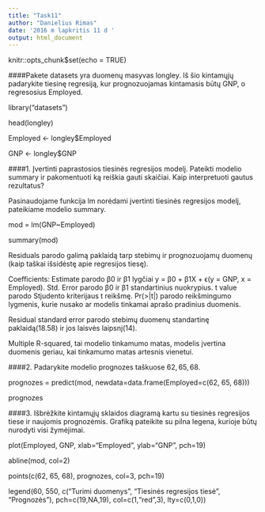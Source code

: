 ---
title: "Task11"
author: "Danielius Rimas"
date: '2016 m lapkritis 11 d '
output: html_document
---
knitr::opts_chunk$set(echo = TRUE)

####Pakete datasets yra duomenų masyvas longley. Iš šio kintamųjų padarykite tiesinę regresiją, kur prognozuojamas kintamasis būtų GNP, o regresosius Employed.

library("datasets")

head(longley)

Employed <- longley$Employed

GNP <- longley$GNP

####1. Įvertinti paprastosios tiesinės regresijos modelį. Pateikti modelio summary ir pakomentuoti ką reiškia gauti skaičiai. Kaip interpretuoti gautus rezultatus?

Pasinaudojame funkcija lm norėdami įvertinti tiesinės regresijos modelį, pateikiame modelio summary.

mod = lm(GNP~Employed)

summary(mod)

Residuals parodo galimą paklaidą tarp stebimų ir prognozuojamų duomenų (kaip taškai išsidėstę apie regresijos tiesę).

Coefficients: Estimate parodo β0 ir β1 lygčiai y = β0 + β1X + ϵ(y = GNP, x = Employed). Std. Error parodo β0 ir β1 standartinius nuokrypius. t value parodo Stjudento kriterijaus t reikšmę. Pr(>|t|) parodo reikšmingumo lygmenis, kurie nusako ar modelis tinkamai aprašo pradinius duomenis.

Residual standard error parodo stebimų duomenų standartinę paklaidą(18.58) ir jos laisvės laipsnį(14).

Multiple R-squared, tai modelio tinkamumo matas, modelis įvertina duomenis geriau, kai tinkamumo matas artesnis vienetui.

####2. Padarykite modelio prognozes taškuose $62, 65, 68$.

prognozes = predict(mod, newdata=data.frame(Employed=c(62, 65, 68)))

prognozes

####3. Išbrėžkite kintamųjų sklaidos diagramą kartu su tiesinės regresijos tiese ir naujomis prognozėmis. Grafiką pateikite su pilna legena, kurioje būtų nurodyti visi žymėjimai.

plot(Employed, GNP, xlab="Employed", ylab="GNP", pch=19)

abline(mod, col=2)

points(c(62, 65, 68), prognozes, col=3, pch=19)

legend(60, 550, c("Turimi duomenys", "Tiesinės regresijos tiesė", "Prognozės"), pch=c(19,NA,19), col=c(1,"red",3), lty=c(0,1,0))

